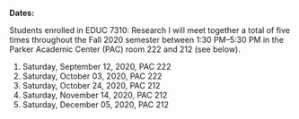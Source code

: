 **Dates:** 

Students enrolled in EDUC 7310: Research I will meet together a total of five times throughout the Fall 2020 semester between 1:30 PM--5:30 PM in the Parker Academic Center (PAC) room 222 and 212 (see below).
  
  1. Saturday, September 12, 2020, PAC 222
  2. Saturday, October 03, 2020, PAC 222
  3. Saturday, October 24, 2020, PAC 212
  4. Saturday, November 14, 2020, PAC 212
  5. Saturday, December 05, 2020, PAC 212

<!-- **A Note About This Semester** -->

<!-- Since Research I is designed to outline and introduce students to the basics of educational research using both qualitative and quantitative methods, we will be dividing the course content  into 2 separate two-week segments.  -->

<!-- To accomplish this, students with last names starting with I-Z will meet with Dr. Nguyen in PAC 223 on both Saturday, September 12 and Saturday, October 03. Likewise, students with last names A-H will meet with Dr. Baggett in PAC 222 for those dates. Beginning with the October 24 sessions, the groups will then flip, with I-Z joining Dr. Baggett in PAC 212 and A-H joining Dr. Nguyen. -->

<!-- Finally, all students will then complete a culminating assignment (details TBA) during the final class session of the semester, Saturday, December 05, 2020. Because of the need to social distance, I-Z will remain in PAC 212 with Dr. Baggett, while A-H will remain with Dr. Nguyen in PAC 223. -->
